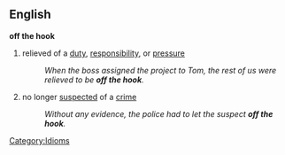 ==English==

'''off the hook'''
#relieved of a [[duty]], [[responsibile|responsibility]], or [[pressure]]
#:''When the boss assigned the project to Tom, the rest of us were relieved to be '''off the hook'''.''
#no longer [[suspect]]ed of a [[crime]]
#:''Without any evidence, the police had to let the suspect '''off the hook'''.''

[[Category:Idioms]]